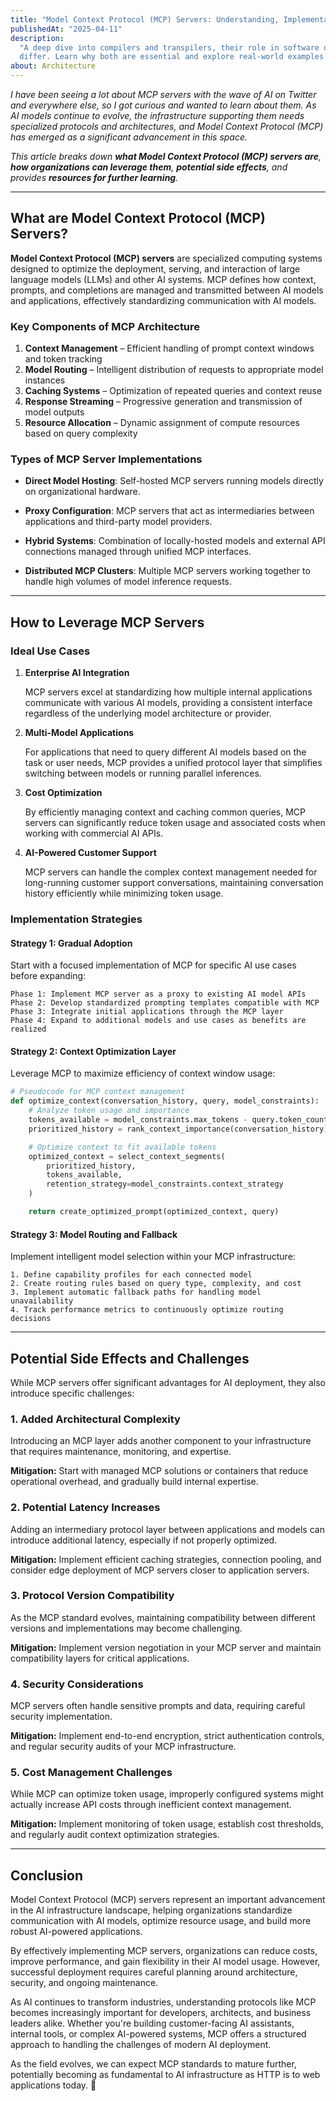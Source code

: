 ```yaml
---
title: "Model Context Protocol (MCP) Servers: Understanding, Implementation, and Considerations 🧠"
publishedAt: "2025-04-11"
description:
  "A deep dive into compilers and transpilers, their role in software development, and how they
  differ. Learn why both are essential and explore real-world examples of each."
about: Architecture
---
```


_I have been seeing a lot about MCP servers with the wave of AI on Twitter and everywhere else, so I
got curious and wanted to learn about them. As AI models continue to evolve, the infrastructure
supporting them needs specialized protocols and architectures, and Model Context Protocol (MCP) has
emerged as a significant advancement in this space._

_This article breaks down **what Model Context Protocol (MCP) servers are**, **how organizations can
leverage them**, **potential side effects**, and provides **resources for further learning**._

---

## **What are Model Context Protocol (MCP) Servers?**

**Model Context Protocol (MCP) servers** are specialized computing systems designed to optimize the
deployment, serving, and interaction of large language models (LLMs) and other AI systems. MCP
defines how context, prompts, and completions are managed and transmitted between AI models and
applications, effectively standardizing communication with AI models.

### **Key Components of MCP Architecture**

1. **Context Management** – Efficient handling of prompt context windows and token tracking
2. **Model Routing** – Intelligent distribution of requests to appropriate model instances
3. **Caching Systems** – Optimization of repeated queries and context reuse
4. **Response Streaming** – Progressive generation and transmission of model outputs
5. **Resource Allocation** – Dynamic assignment of compute resources based on query complexity

### **Types of MCP Server Implementations**

- **Direct Model Hosting**: Self-hosted MCP servers running models directly on organizational
  hardware.

- **Proxy Configuration**: MCP servers that act as intermediaries between applications and
  third-party model providers.

- **Hybrid Systems**: Combination of locally-hosted models and external API connections managed
  through unified MCP interfaces.

- **Distributed MCP Clusters**: Multiple MCP servers working together to handle high volumes of
  model inference requests.

---

## **How to Leverage MCP Servers**

### **Ideal Use Cases**

1. **Enterprise AI Integration**

   MCP servers excel at standardizing how multiple internal applications communicate with various AI
   models, providing a consistent interface regardless of the underlying model architecture or
   provider.

2. **Multi-Model Applications**

   For applications that need to query different AI models based on the task or user needs, MCP
   provides a unified protocol layer that simplifies switching between models or running parallel
   inferences.

3. **Cost Optimization**

   By efficiently managing context and caching common queries, MCP servers can significantly reduce
   token usage and associated costs when working with commercial AI APIs.

4. **AI-Powered Customer Support**

   MCP servers can handle the complex context management needed for long-running customer support
   conversations, maintaining conversation history efficiently while minimizing token usage.

### **Implementation Strategies**

#### **Strategy 1: Gradual Adoption**

Start with a focused implementation of MCP for specific AI use cases before expanding:

```
Phase 1: Implement MCP server as a proxy to existing AI model APIs
Phase 2: Develop standardized prompting templates compatible with MCP
Phase 3: Integrate initial applications through the MCP layer
Phase 4: Expand to additional models and use cases as benefits are realized
```

#### **Strategy 2: Context Optimization Layer**

Leverage MCP to maximize efficiency of context window usage:

```python
# Pseudocode for MCP context management
def optimize_context(conversation_history, query, model_constraints):
    # Analyze token usage and importance
    tokens_available = model_constraints.max_tokens - query.token_count
    prioritized_history = rank_context_importance(conversation_history)

    # Optimize context to fit available tokens
    optimized_context = select_context_segments(
        prioritized_history,
        tokens_available,
        retention_strategy=model_constraints.context_strategy
    )

    return create_optimized_prompt(optimized_context, query)
```

#### **Strategy 3: Model Routing and Fallback**

Implement intelligent model selection within your MCP infrastructure:

```
1. Define capability profiles for each connected model
2. Create routing rules based on query type, complexity, and cost
3. Implement automatic fallback paths for handling model unavailability
4. Track performance metrics to continuously optimize routing decisions
```

---

## **Potential Side Effects and Challenges**

While MCP servers offer significant advantages for AI deployment, they also introduce specific
challenges:

### **1. Added Architectural Complexity**

Introducing an MCP layer adds another component to your infrastructure that requires maintenance,
monitoring, and expertise.

**Mitigation:** Start with managed MCP solutions or containers that reduce operational overhead, and
gradually build internal expertise.

### **2. Potential Latency Increases**

Adding an intermediary protocol layer between applications and models can introduce additional
latency, especially if not properly optimized.

**Mitigation:** Implement efficient caching strategies, connection pooling, and consider edge
deployment of MCP servers closer to application servers.

### **3. Protocol Version Compatibility**

As the MCP standard evolves, maintaining compatibility between different versions and
implementations may become challenging.

**Mitigation:** Implement version negotiation in your MCP server and maintain compatibility layers
for critical applications.

### **4. Security Considerations**

MCP servers often handle sensitive prompts and data, requiring careful security implementation.

**Mitigation:** Implement end-to-end encryption, strict authentication controls, and regular
security audits of your MCP infrastructure.

### **5. Cost Management Challenges**

While MCP can optimize token usage, improperly configured systems might actually increase API costs
through inefficient context management.

**Mitigation:** Implement monitoring of token usage, establish cost thresholds, and regularly audit
context optimization strategies.

---

## **Conclusion**

Model Context Protocol (MCP) servers represent an important advancement in the AI infrastructure
landscape, helping organizations standardize communication with AI models, optimize resource usage,
and build more robust AI-powered applications.

By effectively implementing MCP servers, organizations can reduce costs, improve performance, and
gain flexibility in their AI model usage. However, successful deployment requires careful planning
around architecture, security, and ongoing maintenance.

As AI continues to transform industries, understanding protocols like MCP becomes increasingly
important for developers, architects, and business leaders alike. Whether you're building
customer-facing AI assistants, internal tools, or complex AI-powered systems, MCP offers a
structured approach to handling the challenges of modern AI deployment.

As the field evolves, we can expect MCP standards to mature further, potentially becoming as
fundamental to AI infrastructure as HTTP is to web applications today. 🤖
